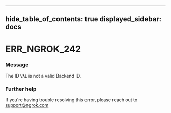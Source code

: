 

---
hide_table_of_contents: true
displayed_sidebar: docs
---


# ERR_NGROK_242

### Message
The ID `VAL` is not a valid Backend ID.

<ErrorDetails error="err_ngrok_242" />



### Further help
If you're having trouble resolving this error, please reach out to [support@ngrok.com](mailto:support@ngrok.com?subject=Help%20with%20ERR_NGROK_242)


